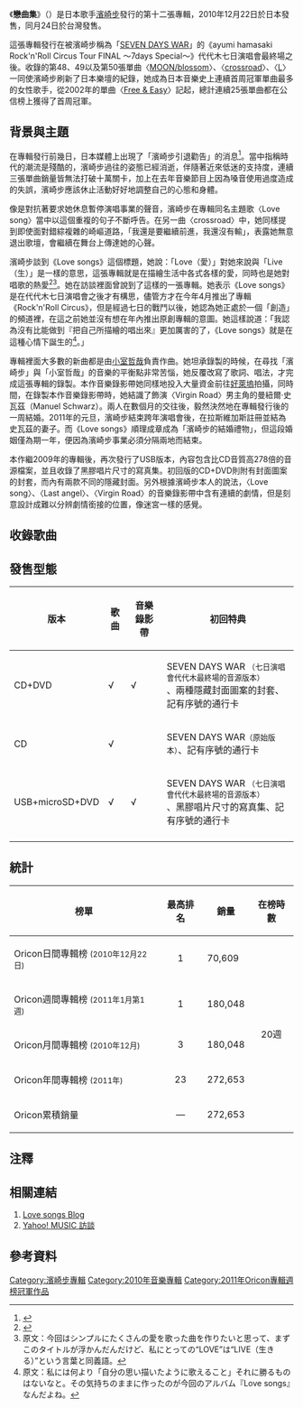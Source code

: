 {{noteTA
|G1=Show
|G2=Music
|1=zh-tw:連結; zh-hk:連結; zh-mo:連結; zh-cn:链接;
}}

{{Infobox Album
| name           = 戀曲集
| original_name  = {{lang|en|''Love songs''}}
| type           = studio
| artist         = [[濱崎步|濱崎步]]
| cover          = Ayulovesong.PNG
| alt            = 
| released       = {{Start date|2010|12|22}}
| recorded       = 2010年
| length         = 1:07:29
| label          = [[avex_trax|avex trax]]
| genre          = {{hlist|[[日本流行音樂|日本流行音樂]]|[[搖滾樂|慢搖滾]]|[[謠曲|情歌]]}}
| producer       = 松浦勝人
| Chart position = * 最高1名（[[Oricon|Oricon]]）
*2010年12月度月間第3名（Oricon）
*2011年1月度月間第6名（Oricon）
*2011年度年間第23名（Oricon）
| Certification  = * 白金唱片（[[日本唱片協會|日本唱片協會]]）
| prev_title     = [[搖滾馬戲團|搖滾馬戲團]]
| prev_year      = 2010
| next_title     = [[5步曲|5步曲]]
| next_year      = 2011
| Misc           = {{Singles
  | Name          = 戀曲集
  | Type          = 錄音室專輯
  | Single 1      = [[MOON/blossom|MOON/blossom]]
  | Single 1 date = 2010年7月14日
  | Single 2      = [[crossroad|crossroad]]
  | Single 2 date = 2010年9月22日
  | Single 3      = [[L_(濱崎步單曲)|L]]
  | Single 3 date = 2010年9月29日
  }}
}}

《'''戀曲集'''》（{{lang-en|''Love songs''}}）是日本歌手[[濱崎步|濱崎步]]發行的第十二張專輯，2010年12月22日於日本發售，同月24日於台灣發售。

這張專輯發行在被濱崎步稱為「[[crossroad|SEVEN DAYS WAR]]」的《ayumi hamasaki Rock'n'Roll Circus Tour FINAL ～7days Special～》代代木七日演唱會最終場之後。收錄的第48、49以及第50張單曲〈[[MOON/blossom|MOON/blossom]]〉、〈[[crossroad|crossroad]]〉、〈[[L_(濱崎步單曲)|L]]〉一同使濱崎步刷新了日本樂壇的紀錄，她成為日本音樂史上連續首周冠軍單曲最多的女性歌手，從2002年的單曲〈[[Free_&_Easy|Free & Easy]]〉記起，總計連續25張單曲都在公信榜上獲得了首周冠軍。

== 背景與主題 ==
在專輯發行前幾日，日本媒體上出現了「濱崎步引退勸告」的消息<ref>{{cite web|language=ja|url=http://news.www.infoseek.co.jp/topics/entertainment/n_ayumi_hamasaki__20101217_3/story/menscyzo_17Dec2010_6002/|title=引退勧告も？　ボロボロの浜崎あゆみに「活動休止」を勧める声|publisher=infoseek|accessdate=2011年7月7日|deadurl=yes|archiveurl=https://archive.is/20120715095039/http://news.www.infoseek.co.jp/topics/entertainment/n_ayumi_hamasaki__20101217_3/story/menscyzo_17Dec2010_6002/|archivedate=2012年7月15日}}</ref>。當中指稱時代的潮流是殘酷的，濱崎步過往的姿態已經消逝，伴隨著近來低迷的支持度，連續三張單曲銷量皆無法打破十萬關卡，加上在去年音樂節目上因為嗓音使用過度造成的失誤，濱崎步應該休止活動好好地調整自己的心態和身體。

{{cquote|沒有愛的人生，我沒有自信活下去；沒有夢的人生，我不願想像；'''沒有歌的人生，我無法估量。'''}}
像是對抗著要求她休息暫停演唱事業的聲音，濱崎步在專輯同名主題歌〈Love song〉當中以這個重複的句子不斷呼告。在另一曲〈crossroad〉中，她同樣提到即使面對錯綜複雜的崎嶇道路，「我還是要繼續前進，我還沒有輸」，表露她無意退出歌壇，會繼續在舞台上傳達她的心聲。

濱崎步談到《Love songs》這個標題，她說：「Love（愛）」對她來說與「Live（生）」是一樣的意思，這張專輯就是在描繪生活中各式各樣的愛，同時也是她對唱歌的熱愛<ref>{{cite web|language=ja|url=http://smash.music.yahoo.co.jp/pow_dtl/itv/powyjm00412|title=浜崎あゆみなによりまず“歌い手でありたい”|publisher=[[Yahoo!|Yahoo!]]|accessdate=2010-12-22|deadurl=yes|archiveurl=https://web.archive.org/web/20111115170224/http://smash.music.yahoo.co.jp/pow_dtl/itv/powyjm00412/|archivedate=2011-11-15}}</ref><ref group=fn>原文：今回はシンプルにたくさんの愛を歌った曲を作りたいと思って、まずこのタイトルが浮かんだんだけど、私にとっての“LOVE”は“LIVE（生きる）”という言葉と同義語。</ref>。她在訪談裡面曾說到了這樣的一張專輯。她表示《Love songs》是在代代木七日演唱會之後才有構思，儘管方才在今年4月推出了專輯《Rock'n'Roll Circus》，但是經過七日的戰鬥以後，她認為她正處於一個「創造」的頻道裡，在這之前她並沒有想在年內推出原創專輯的意圖。她這樣說道：「我認為沒有比能做到『把自己所描繪的唱出來』更加厲害的了，《Love songs》就是在這種心情下誕生的<ref group=fn>原文：私には何より「自分の思い描いたように歌えること」それに勝るものはないなと。その気持ちのままに作ったのが今回のアルバム『Love songs』なんだよね。</ref>。」

專輯裡面大多數的新曲都是由[[小室哲哉|小室哲哉]]負責作曲。她坦承錄製的時候，在尋找「濱崎步」與「小室哲哉」的音樂的平衡點非常苦惱，她反覆改寫了歌詞、唱法，才完成這張專輯的錄製。本作音樂錄影帶她同樣地投入大量資金前往[[好萊塢|好萊塢]]拍攝，同時間，在錄製本作音樂錄影帶時，她結識了飾演〈Virgin Road〉男主角的曼紐爾‧史瓦茲（Manuel Schwarz）。兩人在數個月的交往後，毅然決然地在專輯發行後的一周結婚。2011年的元旦，濱崎步結束跨年演唱會後，在拉斯維加斯註冊並結為史瓦茲的妻子。而《Love songs》順理成章成為「濱崎步的結婚禮物」，但這段婚姻僅為期一年，便因為濱崎步事業必須分隔兩地而結束。

本作繼2009年的專輯後，再次發行了USB版本，內容包含比CD音質高278倍的音源檔案，並且收錄了黑膠唱片尺寸的寫真集。初回版的CD+DVD則附有封面圖案的封套，而內有兩款不同的隱藏封面。另外根據濱崎步本人的說法，〈Love song〉、〈Last angel〉、〈Virgin Road〉的音樂錄影帶中含有連續的劇情，但是刻意設計成難以分辨劇情銜接的位置，像迷宮一樣的感覺。

== 收錄歌曲 ==
{{tracklist
| headline = CD
| all_lyrics    = 濱崎步（翻唱曲〈SEVEN DAYS WAR〉除外）
| extra_column  = 編曲

| title1        = Love song
| note1         = 日本電視台「スッキリ!!」12月主題曲
| music1        = [[小室哲哉|小室哲哉]]
| extra1        = 中野雄太
| length1       = 4:25

| title2        = [[crossroad|crossroad]]
| note2         = QUALITA by H.I.S.廣告印象歌曲
| music2        = 小室哲哉
| extra2        = 小室哲哉
| length2       = 4:52

| title3        = [[MOON/blossom|MOON]]
| note3         = HONDA「ZEST SPARK」電視廣告歌曲
| lyrics3       = 濱崎步
| music3        = 星野靖彥
| extra3        = 中野雄太
| length3       = 5:47

| title4        = sending mail
| music4        = 小室哲哉
| extra4        = 中野雄太
| length4       = 4:33

| title5        = [[L_(濱崎步單曲)|Last angel]]
| note5         = 
| music5        = 小室哲哉
| extra5        = CMJK
| length5       = 5:44

| title6        = insomnia
| music6        = CMJK
| extra6        = CMJK
| length6       = 2:02

| title7        = Like a doll
| music7        = 小室哲哉
| extra7        = CMJK
| length7       = 4:58

| title8        = Aria
| note8         = 
| music8        = 中野雄太
| extra8        = 中野雄太
| length8       = 1:35

| title9        = [[MOON/blossom|blossom]]
| note9         = Zespri黃金奇異果廣告歌曲
| music9        = 星野靖彥
| extra9        = 中野雄太
| length9       = 4:07

| title10       = Thank U
| music10       = 小室哲哉
| extra10       = 中野雄太
| length10      = 5:29

| title11       = [[L_(濱崎步單曲)|Sweet Season]]
| note11        = 女性流行雜誌「sweet」電視廣告歌曲
| music11       = [[槇原敬之|槇原敬之]]
| extra11       = 小林信吾
| length11      = 5:05

| title12       = overture
| note12        = 
| music12       = 中野雄太
| extra12       = 中野雄太
| length12      = 1:46

| title13       = do it again
| music13       = 小室哲哉
| extra13       = 中野雄太
| length13      = 5:52

| title14       = November
| music14       = 小室哲哉
| extra14       = CMJK
| length14      = 5:33

| title15       = [[L_(濱崎步單曲)|Virgin Road]]
| note15        = 「music.jp」電視廣告歌曲
| music15       = 小室哲哉
| extra15       = 中野雄太
| length15      = 5:55

| total_length    = 1:07:29
}}

{{Tracklist
| headline        = Bonus Track（CD+DVD 普通版、CD only） 
| collapsed       = yes
| extra_column    = 編曲

| title16         = SEVEN DAYS WAR
| note16          = 
| music16         = 小室哲哉
| lyrics16        = 小室光子
| extra16         = CMJK
| length16        = 5:00
}}

{{Tracklist
| headline        = Bonus Track（CD+DVD 初回版、USB、MicroSD） 
| collapsed       = yes

| title16         = SEVEN DAYS WAR  (Live at Yoyogi on Oct.11.2010)
| note16          = 七日演唱會代代木最終場的音源版本
| music16         = 小室哲哉
| lyrics16        = 小室光子
| length16        = 6:52
}}

{{tracklist
| collapsed       = yes
| headline        = DVD
| extra_column    = 導演

| title1          = MOON
| note1           = video clip
| extra1          = 須永秀明
| length1         = 

| title2          = blossom
| note2           = video clip -director's cut-
| extra2          = 石井貴英
| length2         = 

| title3          = crossroad
| note3           = video clip
| extra3          = 武藤真志
| length3         = 

| title4          = Sweet Season
| note4           = video clip
| extra4          = Luis Hernandez
| length4         = 

| title5          = Virgin Road
| note5           = video clip
| extra5          = 武藤真志
| length5         = 

| title6          = Last angel
| note6           = video clip
| extra6          = 武藤真志
| length6         = 

| title7          = Love song
| note7           = video clip
| extra7          = 武藤真志
| length7         =

| title8          = do it again
| note8           = video clip
| extra8          = 武藤真志
| length8         =

| title9          = MOON
| note9           = making clip
| extra9          =
| length9         =

| title10          = crossroad
| note10           = making clip
| extra10          =
| length10         =

| title11          = Sweet Season
| note11           = making clip
| extra11          =
| length11         =

| title12          = Virgin Road
| note12           = making clip
| extra12          =
| length12         =

| title13          = Last angel & Love song
| note13           = making clip #1
| extra13          =
| length13         =

| title14          = Last angel & Love song
| note14           = making clip #2
| extra14          =
| length14         =

| title15          = do it again
| note15           = making clip
| extra15          =
| length15         =
}}

== 發售型態 ==
{| class="wikitable" width="700px" style="font-size:85%; "
!版本
! 歌曲 !! 音樂錄影帶 !! 初回特典
|-
|CD+DVD
|√
|√
|SEVEN DAYS WAR <small>（七日演唱會代代木最終場的音源版本）</small><br>、兩種隱藏封面圖案的封套、記有序號的通行卡
|-
|CD
|√
|
|SEVEN DAYS WAR<small>（原始版本）</small>、記有序號的通行卡
|-
|USB+microSD+DVD
|√
|√
|SEVEN DAYS WAR <small>（七日演唱會代代木最終場的音源版本）</small><br>、黑膠唱片尺寸的寫真集、記有序號的通行卡
|-
|}

== 統計 ==
{| class="wikitable" width="500px" style="font-size:small;"
!榜單
!最高排名
!銷量
!在榜時數
|-
|Oricon日間專輯榜 <small>(2010年12月22日)</small>
|align="center"|1
|70,609
|rowspan="5" align="center"|20週
|-
|Oricon週間專輯榜 <small>(2011年1月第1週)</small>
|align="center"|1
|180,048
|-
|Oricon月間專輯榜 <small>(2010年12月)</small>
|align="center"|3
|180,048
|-
|Oricon年間專輯榜 <small>(2011年)</small>
|align="center"|23
|272,653
|-
|Oricon累積銷量
|align="center"|—
|272,653 
|}

== 注釋 ==
<div class="references-small" style="-moz-column-count:2; -column-count:2">
<references group=fn />
</div>

== 相關連結 ==
<div class="references-small" style="-moz-column-count:2; -column-count:2">
#[http://avexnet.or.jp/ayu/lsblog/            Love songs Blog] {{Wayback|url=http://avexnet.or.jp/ayu/lsblog/ |date=20191018055440 }}
#[https://web.archive.org/web/20111115170224/http://smash.music.yahoo.co.jp/pow_dtl/itv/powyjm00412/ Yahoo! MUSIC 訪談]
</div>

== 參考資料 ==
{{reflist}}


{{濱崎步}}
{{Oricon專輯週榜冠軍 (2011年)|2011年1月3日}}

[[Category:濱崎步專輯|Category:濱崎步專輯]]
[[Category:2010年音樂專輯|Category:2010年音樂專輯]]
[[Category:2011年Oricon專輯週榜冠軍作品|Category:2011年Oricon專輯週榜冠軍作品]]